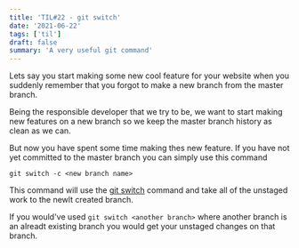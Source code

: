 ```yaml
---
title: 'TIL#22 - git switch'
date: '2021-06-22'
tags: ['til']
draft: false
summary: 'A very useful git command'
---
```


Lets say you start making some new cool feature for your website when you suddenly remember that you forgot to make a new branch from the master branch.

Being the responsible developer that we try to be, we want to start making new features on a new branch so we keep the master branch history as clean as we can.

But now you have spent some time making thes new feature. If you have not yet committed to the master branch you can simply use this command

`git switch -c <new branch name>`

This command will use the [git switch]() command and take all of the unstaged work to the newlt created branch.

If you would've used `git switch <another branch>` where another branch is an alreadt existing branch you would get your unstaged changes on that branch.

